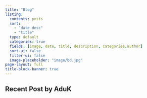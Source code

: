 ```yaml
---
title: "Blog"
listing:
  contents: posts
  sort: 
    - "date desc"
    - "title"
  type: default
  categories: true
  fields: [image, date, title, description, categories,author]
  sort-ui: false
  filter-ui: false
  image-placeholder: "image/bd.jpg"
page-layout: full
title-block-banner: true
---
```


## Recent Post by AduK